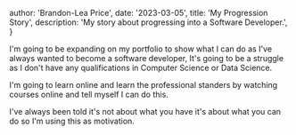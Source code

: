 
  author: 'Brandon-Lea Price',
  date: '2023-03-05',
  title: 'My Progression Story',
  description:
    'My story about progressing into a Software Developer.',
}



I'm going to be expanding on my portfolio to show what I can do as I've always wanted to become a software developer, It's going to be a struggle as I don't have any qualifications in Computer Science or Data Science.

I'm going to learn online and learn the professional standers by watching courses online and tell myself I can do this.

I've always been told it's not about what you have it's about what you can do so I'm using this as motivation.